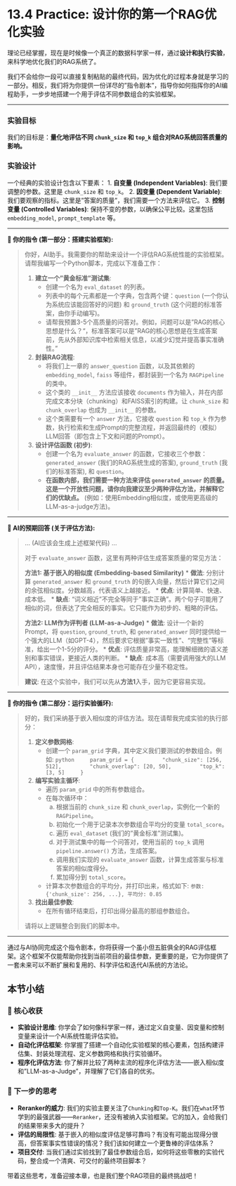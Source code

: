 # 13.4 Practice: 设计你的第一个RAG优化实验

理论已经掌握，现在是时候像一个真正的数据科学家一样，通过**设计和执行实验**，来科学地优化我们的RAG系统了。

我们不会给你一段可以直接复制粘贴的最终代码，因为优化的过程本身就是学习的一部分。相反，我们将为你提供一份详尽的"指令剧本"，指导你如何指挥你的AI编程助手，一步步地搭建一个用于评估不同参数组合的实验框架。

---

### 实验目标

我们的目标是：**量化地评估不同 `chunk_size` 和 `top_k` 组合对RAG系统回答质量的影响。**

### 实验设计

一个经典的实验设计包含以下要素：
1.  **自变量 (Independent Variables)**: 我们要调整的参数。这里是 `chunk_size` 和 `top_k`。
2.  **因变量 (Dependent Variable)**: 我们要观察的指标。这里是"答案的质量"，我们需要一个方法来评估它。
3.  **控制变量 (Controlled Variables)**: 保持不变的参数，以确保公平比较。这里包括 `embedding_model`, `prompt_template` 等。

---

::: {.callout-note title="RAG优化实验指令剧本" icon="fas-flask"}

**👤 你的指令 (第一部分：搭建实验框架):**

> 你好，AI助手。我需要你的帮助来设计一个评估RAG系统性能的实验框架。请帮我编写一个Python脚本，完成以下准备工作：
>
> 1.  **建立一个"黄金标准"测试集**:
>     -   创建一个名为 `eval_dataset` 的列表。
>     -   列表中的每个元素都是一个字典，包含两个键：`question` (一个你认为系统应该能回答好的问题) 和 `ground_truth` (这个问题的标准答案，由你手动编写)。
>     -   请帮我预置3-5个高质量的问答对。例如，问题可以是"RAG的核心思想是什么？"，标准答案可以是"RAG的核心思想是在生成答案前，先从外部知识库中检索相关信息，以减少幻觉并提高事实准确性。"
>
> 2.  **封装RAG流程**:
>     -   将我们上一章的 `answer_question` 函数，以及其依赖的 `embedding_model`, `faiss` 等组件，都封装到一个名为 `RAGPipeline` 的类中。
>     -   这个类的 `__init__` 方法应该接收 `documents` 作为输入，并在内部完成文本分块（chunking）和FAISS索引的构建。让 `chunk_size` 和 `chunk_overlap` 也成为 `__init__` 的参数。
>     -   这个类需要有一个 `answer` 方法，它接收 `question` 和 `top_k` 作为参数，执行检索和生成Prompt的完整流程，并返回最终的（模拟）LLM回答（即包含上下文和问题的Prompt）。
>
> 3.  **设计评估函数 (初步)**:
>     -   创建一个名为 `evaluate_answer` 的函数，它接收三个参数：`generated_answer` (我们的RAG系统生成的答案), `ground_truth` (我们的标准答案), 和 `question`。
>     -   **在函数内部，我们需要一种方法来评估 `generated_answer` 的质量。这是一个开放性问题，请你向我建议至少两种评估方法，并解释它们的优缺点。** (例如：使用Embedding相似度，或使用更高级的LLM-as-a-judge方法)。

---

**🤖 AI的预期回答 (关于评估方法):**

> ... (AI应该会生成上述框架代码) ...
>
> 对于 `evaluate_answer` 函数，这里有两种评估生成答案质量的常见方法：
>
> **方法1: 基于嵌入的相似度 (Embedding-based Similarity)**
> *   **做法**: 分别计算 `generated_answer` 和 `ground_truth` 的句嵌入向量，然后计算它们之间的余弦相似度。分数越高，代表语义上越接近。
> *   **优点**: 计算简单、快速、成本低。
> *   **缺点**: "词义相近"不完全等同于"事实正确"。两个句子可能用了相似的词，但表达了完全相反的事实。它只能作为初步的、粗略的评估。
>
> **方法2: LLM作为评判者 (LLM-as-a-Judge)**
> *   **做法**: 设计一个新的Prompt，将 `question`, `ground_truth`, 和 `generated_answer` 同时提供给一个强大的LLM（如GPT-4），然后要求它根据"事实一致性"、"完整性"等标准，给出一个1-5分的评分。
> *   **优点**: 评估质量非常高，能理解细微的语义差别和事实错误，更接近人类的判断。
> *   **缺点**: 成本高（需要调用强大的LLM API），速度慢，并且评估结果本身也可能存在少量不稳定性。
>
> **建议**: 在这个实验中，我们可以先从**方法1**入手，因为它更容易实现。

---

**👤 你的指令 (第二部分：运行实验循环):**

> 好的，我们采纳基于嵌入相似度的评估方法。现在请帮我完成实验的执行部分：
>
> 1.  **定义参数网格**:
>     -   创建一个 `param_grid` 字典，其中定义我们要测试的参数组合。例如:
>         ```python
>         param_grid = {
>             "chunk_size": [256, 512],
>             "chunk_overlap": [20, 50],
>             "top_k": [3, 5]
>         }
>         ```
> 2.  **编写实验主循环**:
>     -   遍历 `param_grid` 中的所有参数组合。
>     -   在每次循环中：
>         a.  根据当前的 `chunk_size` 和 `chunk_overlap`，实例化一个新的 `RAGPipeline`。
>         b.  初始化一个用于记录本次参数组合平均分的变量 `total_score`。
>         c.  遍历 `eval_dataset` (我们的"黄金标准"测试集)。
>         d.  对于测试集中的每一个问答对，使用当前的 `top_k` 调用 `pipeline.answer()` 方法，生成答案。
>         e.  调用我们实现的 `evaluate_answer` 函数，计算生成答案与标准答案的相似度得分。
>         f.  累加得分到 `total_score`。
>     -   计算本次参数组合的平均分，并打印出来，格式如下: `参数: {'chunk_size': 256, ...}, 平均分: 0.85`
> 3.  **找出最佳参数**:
>     -   在所有循环结束后，打印出得分最高的那组参数组合。
>
> 请将以上逻辑整合到我们的脚本中。

:::

---

通过与AI协同完成这个指令剧本，你将获得一个虽小但五脏俱全的RAG评估框架。这个框架不仅能帮助你找到当前项目的最佳参数，更重要的是，它为你提供了一套未来可以不断扩展和复用的、科学评估和迭代AI系统的方法论。

## 本节小结

### 🎯 核心收获
- **实验设计思维**: 你学会了如何像科学家一样，通过定义自变量、因变量和控制变量来设计一个AI系统性能评估实验。
- **自动化评估框架**: 你掌握了搭建一个自动化实验框架的核心要素，包括构建评估集、封装处理流程、定义参数网格和执行实验循环。
- **程序化评估方法**: 你了解并比较了两种主流的程序化评估方法——嵌入相似度和"LLM-as-a-Judge"，并理解了它们各自的优劣。

### 🤔 下一步的思考
- **Reranker的威力**: 我们的实验主要关注了`Chunking`和`Top-K`。我们在`what`环节学到的最强武器——`Reranker`，还没有被纳入实验框架。它的加入，会给我们的结果带来多大的提升？
- **评估的局限性**: 基于嵌入的相似度评估足够可靠吗？有没有可能出现得分很高，但答案事实性错误的情况？我们该如何建立一个更鲁棒的评估体系？
- **项目交付**: 当我们通过实验找到了最佳参数组合后，如何将这些零散的实验代码，整合成一个清爽、可交付的最终项目脚本？

带着这些思考，准备迎接本章，也是我们整个RAG项目的最终挑战吧！